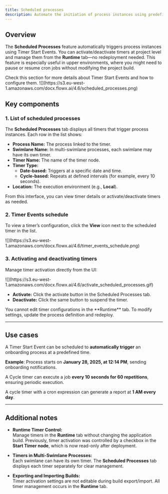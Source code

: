 ```yaml
---
title: Scheduled processes
description: Automate the initiation of process instances using predefined timer settings. Scheduled Processes trigger new process instances on specific dates, times, or intervals without manual intervention.
---
```


## Overview

The **Scheduled Processes** feature automatically triggers process instances using Timer Start Events. You can activate/deactivate timers at project level and manage them from the **Runtime** tab—no redeployment needed. This feature is especially useful in upper environments, where you might need to pause or resume cron jobs without modifying the project build.

<Card title="Timer Start Event" href="../../building-blocks/node/timer-events/timer-start-event" icon="file">
Check this section for more details about Timer Start Events and how to configure them.
</Card>


<Frame>
![](https://s3.eu-west-1.amazonaws.com/docx.flowx.ai/4.6/scheduled_processes.png)
</Frame>

## Key components

### 1. List of scheduled processes

The **Scheduled Processes** tab displays all timers that trigger process instances. Each row in the list shows:

- **Process Name:** The process linked to the timer.
- **Swimlane Name:** In multi-swimlane processes, each swimlane may have its own timer.
- **Timer Name:** The name of the timer node.
- **Timer Type:**  
  - **Date-based:** Triggers at a specific date and time.  
  - **Cycle-based:** Repeats at defined intervals (for example, every 10 seconds).
- **Location:** The execution environment (e.g., **Local**).

From this interface, you can view timer details or activate/deactivate timers as needed.


### 2. Timer Events schedule 

To view a timer’s configuration, click the **View** icon next to the scheduled timer in the list.

<Frame>
  ![](https://s3.eu-west-1.amazonaws.com/docx.flowx.ai/4.6/timer_events_schedule.png)
</Frame>

### 3. Activating and deactivating timers


Manage timer activation directly from the UI:

<Frame>
  ![](https://s3.eu-west-1.amazonaws.com/docx.flowx.ai/4.6/activate_scheduled_processes.gif)
</Frame>

- **Activate:** Click the activate button in the Scheduled Processes tab.
- **Deactivate:** Click the same button to suspend the timer.

<Warning>
You cannot edit timer configurations in the **Runtime** tab. To modify settings, update the process definition and redeploy.
</Warning>

---

## Use cases 


<Steps>
<Step title="Employee Onboarding reminder">

A Timer Start Event can be scheduled to **automatically trigger** an onboarding process at a predefined time.  

**Example**: Process starts on **January 28, 2025, at 12:14 PM**, sending onboarding notifications.  

</Step>

<Step title="Recurring Data processing jobs">

A Cycle timer can execute a job **every 10 seconds for 60 repetitions**, ensuring periodic execution.  

</Step>


<Step title="Scheduled Report generation">

A cycle timer with a cron expression can generate a report at **1 AM every day**.  

</Step>
</Steps>

---

## Additional notes

- **Runtime Timer Control:**  
  Manage timers in the **Runtime** tab without changing the application build. Previously, timer activation was controlled by a checkbox in the **Start Timer node**, which is now read-only after deployment.

- **Timers in Multi-Swimlane Processes:**  
  Each swimlane can have its own timer. The **Scheduled Processes** tab displays each timer separately for clear management.

- **Exporting and Importing Builds:**  
  Timer activation settings are not editable during build export/import. All timer management occurs in the **Runtime** tab.
